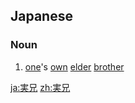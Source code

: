 ==Japanese==
{{ja-kanjitab|実|兄}}

===Noun===
{{ja-noun|じっけい}}
# [[one]]'s [[own]] [[elder]] [[brother]]

[[ja:実兄]]
[[zh:実兄]]